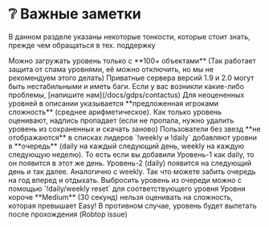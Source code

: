 
# ❔ Важные заметки
В данном разделе указаны некоторые тонкости, которые стоит знать, прежде чем обращаться в тех. поддержку

<Callout type="warning">
    Можно загружать уровень только с **100+ объектами** (Так работает защита от спама уровнями, её можно отключить, но
    мы не рекомендуем этого делать)
</Callout>

<Callout type="error">
    Приватные сервера версий 1.9 и 2.0 могут быть нестабильными и иметь баги. Если у вас возникли какие-либо проблемы,
    [напишите нам](/docs/gdps/contactus)
</Callout>

<Callout type="info">
    Для неоцененных уровней в описании указывается **предложенная игроками сложность** (среднее арифметическое).
    Как только уровень оценивают, надпись пропадает (если не пропала, нужно удалить уровень из сохраненных и скачать заново)
</Callout>

<Callout>
    Пользователи без звезд **не отображаются** в списках лидеров
</Callout>

<Callout>
    `!weekly и !daily` добавляют уровни в **очередь** (daily на каждый следующий день, weekly на каждую следующую неделю).
    То есть если вы добавили Уровень-1 как daily, то он появится в этот же день.
    Уровень-2 (daily) появится на следующий день и так далее. Аналогично с weekly.
    Так что можете забить очередь на год вперед и отдыхать. Выбросить уровень из очереди можно с помощью
    `!daily/weekly reset` для соответствующего уровня
</Callout>

<Callout type="warning">
    Уровни короче **Medium** (30 секунд) нельзя оценивать на сложность, которая превышает Easy!
    В противном случае, уровень будет вылетать после прохождения (Robtop issue)
</Callout>